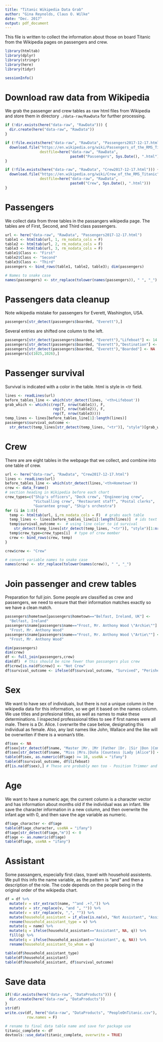```yaml
---
title: "Titanic Wikipedia Data Grab"
author: "Gina Reynolds, Claus O. Wilke"
date: "Dec. 2017"
output: pdf_document
---
```


This file is written to collect the information about those on board Titanic from the Wikipedia pages on passengers and crew. 

```r
library(htmltab)
library(dplyr)
library(stringr)
library(here)
library(tidyr)
```
```r
sessionInfo()
```

# Download raw data from Wikipedia

We grab the passenger and crew tables as raw html files from Wikipedia and store them in directory `./data-raw/RawData` for further processing.

```r
if (!dir.exists(here("data-raw", "RawData"))) {
  dir.create(here("data-raw", "RawData"))
}

if (!file.exists(here("data-raw", "RawData", "Passengers2017-12-17.html")))  {
  download.file("https://en.wikipedia.org/wiki/Passengers_of_the_RMS_Titanic",
                destfile=here("data-raw", "RawData",
                              paste0("Passengers", Sys.Date(), ".html")))
}

if (!file.exists(here("data-raw", "RawData", "Crew2017-12-17.html"))) {
  download.file("https://en.wikipedia.org/wiki/Crew_of_the_RMS_Titanic",
                destfile=here("data-raw", "RawData",
                              paste0("Crew", Sys.Date(), ".html")))
}
```

# Passengers

We collect data from three tables in the passangers wikipedia page. The tables are of First, Second, and Third class passengers.

```r
url <- here("data-raw", "RawData", "Passengers2017-12-17.html")
table1 <- htmltab(url, 1, rm_nodata_cols = F)
table2 <- htmltab(url, 2, rm_nodata_cols = F)
table3 <- htmltab(url, 3, rm_nodata_cols = F)
table1$Class <- "First"
table2$Class <- "Second"
table3$Class <- "Third"
passengers <- bind_rows(table1, table2, table3); dim(passengers)

# Names to snake case
names(passengers) <- str_replace(tolower(names(passengers)), " ", "_")
```

# Passengers data cleanup

Note wikipedia mistake for passengers for Everett, Washington, USA.
```r
passengers[str_detect(passengers$boarded, "Everett"),]
```
Several entries are shifted one column to the left.

```r
passengers[str_detect(passengers$boarded, "Everett"),"Lifeboat"] <- 14
passengers[str_detect(passengers$boarded, "Everett"),"Destination"] <- "Everett, Washington, USA"
passengers[str_detect(passengers$boarded, "Everett"),"Boarded"] <- NA
passengers[c(1025,1026),]
```


# Passenger survival

Survival is indicated with a color in the table. html is style in \<tr field.


```r
lines <- readLines(url)
before_tables_line <- which(str_detect(lines, '<th>Lifeboat'))
grab_which <- which(c(rep(T, nrow(table1)), F, 
                      rep(T, nrow(table2)), F, 
                      rep(T, nrow(table3))))
temp_lines <- lines[before_tables_line[1]:length(lines)]
passengers$survival_outcome <- 
  str_detect(temp_lines[str_detect(temp_lines, "<tr")], "style")[grab_which]
```

# Crew

There are are eight tables in the webpage that we collect, and combine into one table of crew.

```r
url <- here("data-raw", "RawData", "Crew2017-12-17.html")
lines <- readLines(url)
before_tables_line <- which(str_detect(lines,'<th>Hometown'))
crew <- data_frame()
# section heading in Wikipedia before each chart
crew_types=c("Ship's officers",	"Deck crew", "Engineering crew",  
             "Victualling crew", "Restaurant staff", "Postal clerks",	
             "Guarantee group", "Ship's orchestra")
for (i in 1:8){
  temp <- htmltab(url, i,rm_nodata_cols = F)  # grabs each table
  temp_lines <- lines[before_tables_line[i]:length(lines)]  # ids text line before table
  temp$survival_outcome <-  # using line color to id survival
    str_detect(temp_lines[str_detect(temp_lines, "<tr")], "style")[1:nrow(temp)]
  temp$crew_type=crew_types[i]  # type of crew member
  crew <- bind_rows(crew, temp)
}

crew$crew <- "Crew"

# convert variable names to snake case
names(crew) <- str_replace(tolower(names(crew)), " ", "_")
```

# Join passenger and crew tables

Preparation for full join. Some people are classified as crew and passengers, we need to ensure that their information matches exactly so we have a clean match.

```r
passengers$hometown[passengers$hometown=="Belfast, Ireland, UK"] <- 
  "Belfast, Ireland"
passengers$name[passengers$name=="Frost, Mr. Anthony Wood \"Archie\""] <- 
  "Frost, Mr. Anthony Wood"
passengers$name[passengers$name=="Frost, Mr. Anthony Wood \"Artie\""] <- 
  "Frost, Mr. Anthony Wood"

dim(passengers)
dim(crew)
df <- full_join(passengers,crew)
dim(df)  # this should be nine fewer than passangers plus crew 
df$crew[is.na(df$crew)] <- "Not Crew"
df$survival_outcome <- ifelse(df$survival_outcome, "Survived", "Perished")
```



# Sex

We want to have sex of individuals, but there is not a unique column in the wikipedia data for this information, so we get it based on the names column.  We use titles and profesional titles, as well as names to make these determinations. 
I inspected professsional titles to see if first names were all male.  There is a Dr. Alice. I overwrite the case below, designating this individual as female. Also, any last names like John, Wallace and the like will be overwriten if there is a woman's title. 

```r
df$sex <- NA
df$sex[str_detect(df$name, "Master |Mr. |Mr |Father |Dr. |Sir |Don |Commander |Captain |Major |Colonel |Reverend |Lieutenant |John |Walter|Georges |Wallace|Theodore |Roger |Percy|George ")] <- "Male"
df$sex[str_detect(df$name, "Miss |Mrs.|Doña |Countess |Lady |Alice")] <- "Female"
table(df$sex, as.numeric(df$age) >= 18, useNA = "ifany")
table(df$survival_outcome, df$lifeboat)
df[is.na(df$sex),] # These are probably men too - Position Trimmer and Fireman/Stoker
```



# Age

We want to have a numeric age; the current column is a character vector and has information about months old if the individual was an infant.  We save the character information in a new column, and then overwrite the infant age with 0, and then save the age variable as numeric.  

```r
df$age_character <- df$age
table(df$age_character, useNA = "ifany")
df$age[str_detect(df$age,"m")] <- 0
df$age <- as.numeric(df$age)
table(df$age, useNA = "ifany")
```

# Assistant

Some passangers, especially first class, travel with household assistents. We pull this info the name variable, as the pattern is "and " and then a description of the role.  The code depends on the people being in the original order of the wikipedia chart.

```r
df = df %>% 
  mutate(v = str_extract(name, "^and .+?,")) %>% 
  mutate(v = str_replace(v, "and ", "")) %>% 
  mutate(v = str_replace(v, ",", "")) %>%
  mutate(household_assistant = if_else(is.na(v), "Not Assistant", "Assistant")) %>% 
  rename(household_assistant_type = v) %>% 
  mutate(q = name) %>% 
  mutate(q = ifelse(household_assistant=="Assistant", NA, q)) %>% 
  fill(q) %>% 
  mutate(q = ifelse(household_assistant=="Assistant", q, NA)) %>% 
  rename(household_assistant_to_whom = q)

table(df$household_assistant_type)
table(df$household_assistant)
table(df$household_assistant, df$survival_outcome)
```


# Save data
```r
if(!dir.exists(here("data-raw", "DataProducts"))) {
  dir.create(here("data-raw", "DataProducts"))
}
str(df)
write.csv(df, here("data-raw", "DataProducts", "PeopleOnTitanic.csv"), 
          row.names = F)

# rename to final data table name and save for package use
titanic_complete <- df 
devtools::use_data(titanic_complete, overwrite = TRUE)
```

